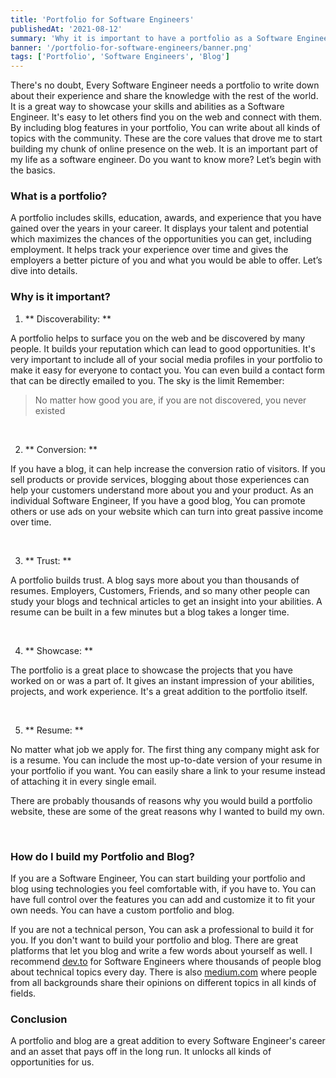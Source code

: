 ```yaml
---
title: 'Portfolio for Software Engineers'
publishedAt: '2021-08-12'
summary: 'Why it is important to have a portfolio as a Software Engineer'
banner: '/portfolio-for-software-engineers/banner.png'
tags: ['Portfolio', 'Software Engineers', 'Blog']
---
```


There's no doubt, Every Software Engineer needs a portfolio to write down about their
experience and share the knowledge with the rest of the world. It is a great way to
showcase your skills and abilities as a Software Engineer. It's easy to let others find
you on the web and connect with them. By including blog features in your
portfolio, You can write about all kinds of topics with the community. These are the
core values that drove me to start building my chunk of online presence on the web.
It is an important part of my life as a software engineer. Do you want to know more?
Let’s begin with the basics.

### What is a portfolio?

A portfolio includes skills, education, awards, and experience that you have
gained over the years in your career. It displays your talent and potential which
maximizes the chances of the opportunities you can get, including employment. It helps
track your experience over time and gives the employers a better picture of you and
what you would be able to offer. Let’s dive into details.

### Why is it important?

1. ** Discoverability: **

A portfolio helps to surface you on the web and be discovered by many people. It builds your
reputation which can lead to good opportunities. It's very important to include all of
your social media profiles in your portfolio to make it easy for everyone to contact you.
You can even build a contact form that can be directly emailed to you. The sky is the limit
Remember:

> No matter how good you are, if you are not discovered,
> you never existed

<br />

2. ** Conversion: **

If you have a blog, it can help increase the conversion ratio of visitors.
If you sell products or provide services, blogging about those experiences can help
your customers understand more about you and your product. As an individual Software
Engineer, If you have a good blog, You can promote others or use ads on your website
which can turn into great passive income over time.

<br />

3. ** Trust: **

A portfolio builds trust. A blog says more about you than thousands of resumes.
Employers, Customers, Friends, and so many other people can study your
blogs and technical articles to get an insight into your abilities.
A resume can be built in a few minutes but a blog takes a longer time.

<br />

4. ** Showcase: **

The portfolio is a great place to showcase the projects that you have worked on or was a part
of. It gives an instant impression of your abilities, projects, and work experience.
It's a great addition to the portfolio itself.

<br />

5. ** Resume: **

No matter what job we apply for. The first thing any company might ask for is a resume.
You can include the most up-to-date version of your resume in your portfolio if you want.
You can easily share a link to your resume instead of attaching it in every single email.

There are probably thousands of reasons why you would build a portfolio website, these are
some of the great reasons why I wanted to build my own.

<br />

### How do I build my Portfolio and Blog?

If you are a Software Engineer, You can start building your portfolio and blog using
technologies you feel comfortable with, if you have to. You can have full control over
the features you can add and customize it to fit your own needs. You can have a custom
portfolio and blog.

If you are not a technical person, You can ask a professional to build it for you.
If you don't want to build your portfolio and blog. There are great platforms that
let you blog and write a few words about yourself as well. I recommend
[dev.to](https://dev.to/) for Software Engineers where thousands of people blog about
technical topics every day. There is also [medium.com](https://medium.com/) where people
from all backgrounds share their opinions on different topics in all kinds of fields.

### Conclusion

A portfolio and blog are a great addition to every Software Engineer's career and an asset
that pays off in the long run. It unlocks all kinds of opportunities for us.
